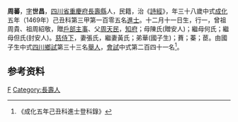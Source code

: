 {{Otheruses|other=名为周世昌的其他人物|周世昌}}
{{明清人物信息框
| 姓名 = 周蕃
| 原名 =
| 圖片名稱= 
| 圖片大小 =
| 圖片說明 = 
| 最高職務 =
| 國家 = 大明 
| 爵位 =
| 籍貫 = [[四川省|四川省]][[重慶府|重慶府]][[長壽縣|長壽縣]]
| 族裔 = 
| 旗籍 = 
| 字號 = 字世昌
| 諡號 =
| 出生日期 = 十二月十一日
| 出生地點 =
| 逝世日期 = 
| 逝世地點 =
| 墓葬 =
| 配偶 = 張氏黃氏
| 親屬 = 曾祖周貴，祖周紹敬，父[[周天民|周天民]]，母陳氏(贈安人)；繼母何氏；繼母但氏(封安人)
| 出身 =
* 成化五年己丑科進士
| 經歷 =
| 著作 =  
*
*
*
}}
'''周蕃'''{{BD|1432年||1491年||}}，[[表字|字]]'''世昌'''，[[四川省|四川省]][[重慶府|重慶府]][[長壽縣|長壽縣]]人，民籍，治《[[詩經|詩經]]》，年三十八歲中式[[成化|成化]]五年（1469年）己丑科第三甲第一百零五名[[進士|進士]]。十二月十一日生，行一，曾祖周貴、祖周紹敬，贈[[戶部|戶部]][[主事|主事]]、父[[周天民|周天民]]，[[知府|知府]]；母陳氏(贈安人)；繼母何氏；繼母但氏(封安人)。[[慈侍下|慈侍下]]，妻張氏，繼妻黃氏；弟華(國子生)；蕡；蓁；茞。由國子生中式[[四川|四川]][[鄉試|鄉試]]第三十三名[[舉人|舉人]]，[[會試|會試]]中式第二百四十一名<ref>《成化五年己丑科進士登科錄》</ref>。

== 参考资料 ==
{{reflist}}

{{成化五年己丑科殿试金榜}}

{{Authority control}}

{{DEFAULTSORT:}}
[[Category:周姓|F]]
[[Category:長壽人|Category:長壽人]]


{{明朝人物小作品}}